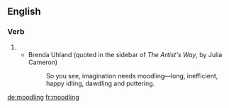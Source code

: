 ==English==

===Verb===
{{head|en|present participle}}

# {{present participle of|moodle|lang=en}}
#* Brenda Uhland (quoted in the sidebar of ''The Artist's Way'', by Julia Cameron)
#*: So you see, imagination needs moodling—long, inefficient, happy idling, dawdling and puttering.

[[de:moodling]]
[[fr:moodling]]